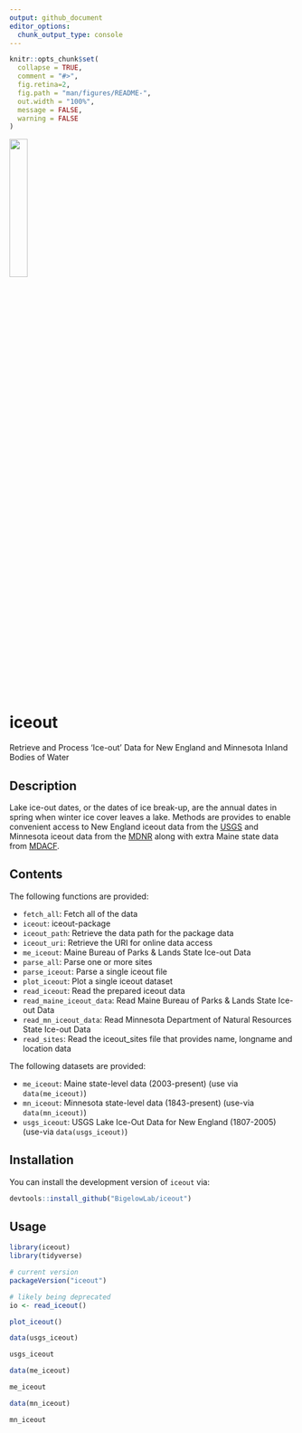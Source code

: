 ```yaml
---
output: github_document
editor_options: 
  chunk_output_type: console
---
```


<!-- README.md is generated from README.Rmd. Please edit that file -->

```r
knitr::opts_chunk$set(
  collapse = TRUE,
  comment = "#>",
  fig.retina=2,
  fig.path = "man/figures/README-",
  out.width = "100%",
  message = FALSE,
  warning = FALSE
)
```
<img src="man/figures/iceout-logo.png" width="25%" />

# iceout

Retrieve and Process 'Ice-out' Data for New England and Minnesota Inland Bodies of Water

## Description

Lake ice-out dates, or the dates of ice break-up, are the annual dates in spring when winter ice cover leaves a lake. Methods are provides to enable convenient access to New England iceout data from the [USGS](https://me.water.usgs.gov/iceout_data) and Minnesota iceout data from the [MDNR](https://www.dnr.state.mn.us/ice_out/index.html?year=1843) along with extra Maine state data from [MDACF](https://www.maine.gov/dacf/parks/water_activities/boating/ice_out06.shtml).

## Contents

The following functions are provided:

- `fetch_all`:	Fetch all of the data
- `iceout`:	iceout-package
- `iceout_path`:	Retrieve the data path for the package data
- `iceout_uri`:	Retrieve the URI for online data access
- `me_iceout`:	Maine Bureau of Parks & Lands State Ice-out Data
- `parse_all`:	Parse one or more sites
- `parse_iceout`:	Parse a single iceout file
- `plot_iceout`:	Plot a single iceout dataset
- `read_iceout`:	Read the prepared iceout data
- `read_maine_iceout_data`:	Read Maine Bureau of Parks & Lands State Ice-out Data
- `read_mn_iceout_data`:	Read Minnesota Department of Natural Resources State Ice-out Data
- `read_sites`:	Read the iceout_sites file that provides name, longname and location data

The following datasets are provided:

- `me_iceout`: Maine state-level data (2003-present) (use via `data(me_iceout)`)
- `mn_iceout`: Minnesota state-level data (1843-present) (use-via `data(mn_iceout)`)
- `usgs_iceout`: USGS Lake Ice-Out Data for New England (1807-2005) (use-via `data(usgs_iceout)`)

## Installation

You can install the development version of `iceout` via:

```r
devtools::install_github("BigelowLab/iceout")
```

## Usage

```r
library(iceout)
library(tidyverse)

# current version
packageVersion("iceout")
```

```r
# likely being deprecated
io <- read_iceout()
```

```r
plot_iceout()
```

```r
data(usgs_iceout)

usgs_iceout
```

```r
data(me_iceout)

me_iceout
```

```r
data(mn_iceout)

mn_iceout
```
